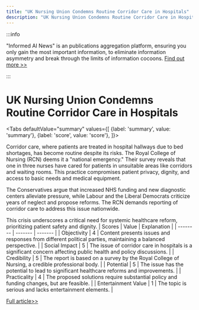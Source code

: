 ```yaml
---
title: "UK Nursing Union Condemns Routine Corridor Care in Hospitals"
description: "UK Nursing Union Condemns Routine Corridor Care in Hospitals"
---
```



:::info

"Informed AI News" is an publications aggregation platform, ensuring you only gain the most important information, to eliminate information asymmetry and break through the limits of information cocoons.  [Find out more >>](/)

:::

# UK Nursing Union Condemns Routine Corridor Care in Hospitals


<Tabs
	defaultValue="summary"
	values={[
	{label: 'summary', value: 'summary'},
	{label: 'score', value: 'score'},
]}>
<TabItem value="summary">


Corridor care, where patients are treated in hospital hallways due to bed shortages, has become routine despite its risks. The Royal College of Nursing (RCN) deems it a "national emergency." Their survey reveals that one in three nurses have cared for patients in unsuitable areas like corridors and waiting rooms. This practice compromises patient privacy, dignity, and access to basic needs and medical equipment.

The Conservatives argue that increased NHS funding and new diagnostic centers alleviate pressure, while Labour and the Liberal Democrats criticize years of neglect and propose reforms. The RCN demands reporting of corridor care to address this issue nationwide.

This crisis underscores a critical need for systemic healthcare reform, prioritizing patient safety and dignity.
</TabItem>
<TabItem value="score">
	| Scores     | Value   | Explanation |
	| -------- | ------- | ------- |
	| Objectivity  | 4    | Content presents issues and responses from different political parties, maintaining a balanced perspective.    |
	| Social Impact | 5     | The issue of corridor care in hospitals is a significant concern affecting public health and policy discussions.    |
	| Credibility    | 5    | The report is based on a survey by the Royal College of Nursing, a credible professional body.    |
	| Potential    | 5    | The issue has the potential to lead to significant healthcare reforms and improvements.    |
	| Practicality    | 4    | The proposed solutions require substantial policy and funding changes, but are feasible.    |
	| Entertainment Value    | 1    | The topic is serious and lacks entertainment elements.    |
</TabItem>
</Tabs>

[Full article>>](https://www.bbc.com/news/articles/c0jjg4k1knwo)

